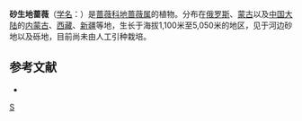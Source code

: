 {{Speciesbox 
| genus = Chamaerhodos
| species = sabulosa
| authority = Bunge
}}

'''砂生地蔷薇'''（[[学名|学名]]：{{lang|la|''Chamaerhodos sabulosa''}}）是[[蔷薇科|蔷薇科]][[地蔷薇属|地蔷薇属]]的植物。分布在[[俄罗斯|俄罗斯]]、[[蒙古|蒙古]]以及[[中国大陆|中国大陆]]的[[内蒙古|内蒙古]]、[[西藏|西藏]]、[[新疆|新疆]]等地，生长于海拔1,100米至5,050米的地区，见于河边砂地以及砾地，目前尚未由人工引种栽培。

== 参考文献 ==
<div class="references-small">
* {{cite web| url =http://www.bioinfo.cn/db05/KmzwSpecies.php?action=view&id=18916| title =砂生地蔷薇| work =《中国高等植物数据库全库》| publisher =中国科学院微生物研究所| author =昆明植物研究所| accessdate =2009-02-25| deadurl =yes| archiveurl =https://web.archive.org/web/20160305051112/http://www.bioinfo.cn/db05/KmzwSpecies.php?action=view&id=18916| archivedate =2016-03-05}}
</div>

{{taxonbar}}

[[Category:地蔷薇属|S]]


{{植物小作品}}